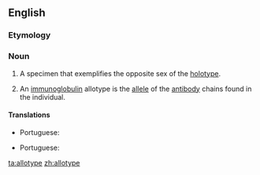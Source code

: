 ==English==
{{wikipedia}}

===Etymology===
{{confix|allo|type|lang=en}}

===Noun===
{{en-noun}}

# {{context|zoology|lang=en}} A specimen that exemplifies the opposite sex of the [[holotype]].
# {{context|immunology|lang=en}} An [[immunoglobulin]] allotype is the [[allele]] of the [[antibody]] chains found in the individual.

====Translations====
{{trans-top|specimen that exemplifies the opposite sex of the holotype}}
* Portuguese: {{t|pt|alótipo|m}}
{{trans-mid}}
{{trans-bottom}}

{{trans-top|the allele of the antibody chains found in an individual}}
* Portuguese: {{t|pt|alótipo|m}}
{{trans-mid}}
{{trans-bottom}}

[[ta:allotype]]
[[zh:allotype]]